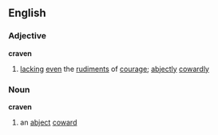 ==English==

===Adjective===
'''craven'''
#[[lacking]] [[even]] the [[rudiment]]s of [[courage]]; [[abjectly]] [[cowardly]]
===Noun===
'''craven'''
#an [[abject]] [[coward]]